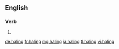 ==English==

===Verb===
{{head|en|present participle}}

# {{present participle of|hale|lang=en|nocat=1}}

[[de:haling]]
[[fr:haling]]
[[mg:haling]]
[[ja:haling]]
[[tl:haling]]
[[vi:haling]]